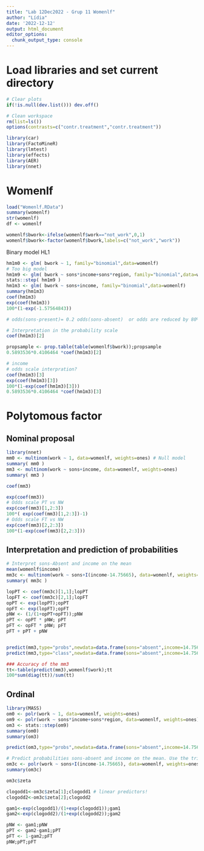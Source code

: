 ```yaml
---
title: "Lab 12Dec2022 - Grup 11 Womenlf"
author: "Lídia"
date: '2022-12-12'
output: html_document
editor_options: 
  chunk_output_type: console
---
```


# Load libraries and set current directory

```r
# Clear plots
if(!is.null(dev.list())) dev.off()

# Clean workspace
rm(list=ls())
options(contrasts=c("contr.treatment","contr.treatment"))

library(car)
library(FactoMineR)
library(lmtest)
library(effects)
library(AER)
library(nnet)
```

# Womenlf

```r
load("Womenlf.RData")
summary(womenlf)
str(womenlf)
df <- womenlf

womenlf$bwork<-ifelse(womenlf$work=="not_work",0,1)
womenlf$bwork<-factor(womenlf$bwork,labels=c("not_work","work"))
```

Binary model HL1

```r
hm1m0 <- glm( bwork ~ 1, family="binomial",data=womenlf)
# Too big model
hm1m9 <- glm( bwork ~ sons*income+sons*region, family="binomial",data=womenlf)
stats::step( hm1m9 )
hm1m3 <- glm( bwork ~ sons+income, family="binomial",data=womenlf)
summary(hm1m3)
coef(hm1m3)
exp(coef(hm1m3))
100*(1-exp(-1.57564843))

# odds(sons-present)= 0.2 odds(sons-absent)  or odds are reduced by 80% when sons-present all else being equal (ceteris paribus)

# Interpretation in the probability scale
coef(hm1m3)[2]

propsample <- prop.table(table(womenlf$bwork));propsample
0.5893536*0.4106464 *coef(hm1m3)[2]

# income
# odds scale interpration?
coef(hm1m3)[3]
exp(coef(hm1m3)[3])
100*(1-exp(coef(hm1m3)[3]))
0.5893536*0.4106464 *coef(hm1m3)[3]
```

# Polytomous factor

## Nominal proposal

```r
library(nnet)
mm0 <- multinom(work ~ 1, data=womenlf, weights=ones) # Null model
summary( mm0 )
mm3 <- multinom(work ~ sons+income, data=womenlf, weights=ones)
summary( mm3 )

coef(mm3)

exp(coef(mm3))
# Odds scale PT vs NW 
exp(coef(mm3)[1,2:3])
100*( exp(coef(mm3)[1,2:3])-1)
# Odds scale FT vs NW 
exp(coef(mm3)[2,2:3])
100*(1-exp(coef(mm3)[2,2:3]))
```

## Interpretation and prediction of probabilities

```r
# Interpret sons-Absent and income on the mean
mean(womenlf$income)
mm3c <- multinom(work ~ sons+I(income-14.75665), data=womenlf, weights=ones)
summary( mm3c )

lopPT <- coef(mm3c)[1,1];lopPT
lopFT <- coef(mm3c)[2,1];lopFT
opPT <- exp(lopPT);opPT
opFT <- exp(lopFT);opFT
pNW <- (1/(1+opPT+opFT));pNW
pPT <- opPT * pNW; pPT
pFT <- opFT * pNW; pFT
pFT + pPT + pNW


predict(mm3,type="probs",newdata=data.frame(sons="absent",income=14.75665))
predict(mm3,type="class",newdata=data.frame(sons="absent",income=14.75665))

### Accuracy of the mm3
tt<-table(predict(mm3),womenlf$work);tt
100*sum(diag(tt))/sum(tt)

```

## Ordinal

```r
library(MASS)
om0 <- polr(work ~ 1, data=womenlf, weights=ones)
om9 <- polr(work ~ sons*income+sons*region, data=womenlf, weights=ones)
om3 <- stats::step(om9)
summary(om0)
summary(om3)

predict(om3,type="probs",newdata=data.frame(sons="absent",income=14.75665))

# Predict probabilities sons-absent and income on the mean. Use the trick om3c
om3c <- polr(work ~ sons+I(income-14.75665), data=womenlf, weights=ones)
summary(om3c)

om3c$zeta  

clogodd1<-om3c$zeta[1];clogodd1 # linear predictors!
clogodd2<-om3c$zeta[2];clogodd2

gam1<-exp(clogodd1)/(1+exp(clogodd1));gam1
gam2<-exp(clogodd2)/(1+exp(clogodd2));gam2

pNW <- gam1;pNW
pPT <- gam2-gam1;pPT
pFT <- 1-gam2;pFT
pNW;pPT;pFT
```

